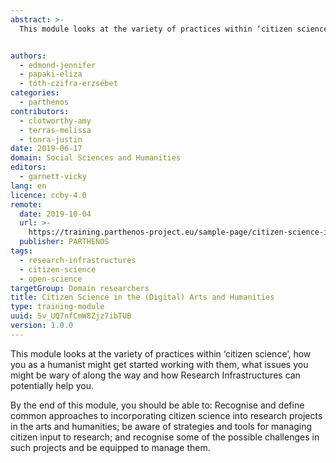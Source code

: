 ```yaml
---
abstract: >-
  This module looks at the variety of practices within ‘citizen science’, how you as a humanist might get started working with them, what issues you should be wary of along the way and how Research Infrastructures can potentially help you.


authors:
  - edmond-jennifer
  - papaki-eliza
  - tóth-czifra-erzsébet
categories:
  - parthenos
contributors:
  - clotworthy-amy
  - terras-melissa
  - tonra-justin
date: 2019-06-17
domain: Social Sciences and Humanities
editors:
  - garnett-vicky
lang: en
licence: ccby-4.0
remote:
  date: 2019-10-04
  url: >-
    https://training.parthenos-project.eu/sample-page/citizen-science-in-the-digital-arts-and-humanities/
  publisher: PARTHENOS
tags:
  - research-infrastructures
  - citizen-science
  - open-science
targetGroup: Domain researchers
title: Citizen Science in the (Digital) Arts and Humanities
type: training-module
uuid: 5v_UQ7nfCmW8Zjz7ibTUB
version: 1.0.0
---
```


This module looks at the variety of practices within ‘citizen science’, how you as a humanist might get started working with them, what issues you might be wary of along the way and how Research Infrastructures can potentially help you.

By the end of this module, you should be able to: Recognise and define common approaches to incorporating citizen science into research projects in the arts and humanities; be aware of strategies and tools for managing citizen input to research; and recognise some of the possible challenges in such projects and be equipped to manage them.

<ExternalResource
  title="Interested in learning more?"
  subtitle="Check out Citizen Science in the (Digital) Arts and Humanities on PARTHENOS"
  url="https://training.parthenos-project.eu/sample-page/citizen-science-in-the-digital-arts-and-humanities/"
/>
